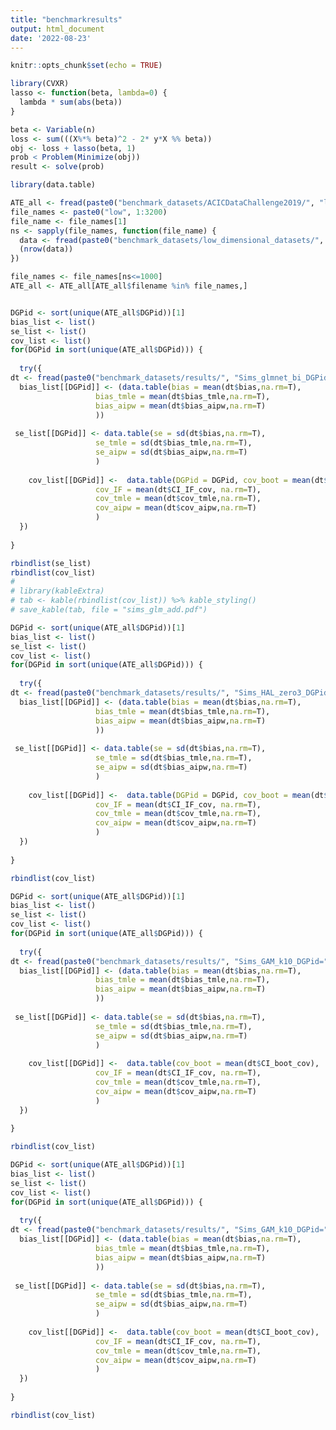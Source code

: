 ```yaml
---
title: "benchmarkresults"
output: html_document
date: '2022-08-23'
---
```


```r
knitr::opts_chunk$set(echo = TRUE)
```



```r
library(CVXR)
lasso <- function(beta, lambda=0) {
  lambda * sum(abs(beta))
}

beta <- Variable(n)
loss <- sum(((X%*% beta)^2 - 2* y*X %% beta))
obj <- loss + lasso(beta, 1)
prob < Problem(Minimize(obj))
result <- solve(prob)
```

```r
library(data.table)

ATE_all <- fread(paste0("benchmark_datasets/ACICDataChallenge2019/", "lowDim_trueATE.csv"))
file_names <- paste0("low", 1:3200)
file_name <- file_names[1]
ns <- sapply(file_names, function(file_name) {
  data <- fread(paste0("benchmark_datasets/low_dimensional_datasets/", file_name, ".csv"))
  (nrow(data))
})

file_names <- file_names[ns<=1000]
ATE_all <- ATE_all[ATE_all$filename %in% file_names,]


DGPid <- sort(unique(ATE_all$DGPid))[1]
bias_list <- list()
se_list <- list()
cov_list <- list()
for(DGPid in sort(unique(ATE_all$DGPid))) {
  
  try({
dt <- fread(paste0("benchmark_datasets/results/", "Sims_glmnet_bi_DGPid=", DGPid, ".csv" ))
  bias_list[[DGPid]] <- (data.table(bias = mean(dt$bias,na.rm=T),
                   bias_tmle = mean(dt$bias_tmle,na.rm=T),
                   bias_aipw = mean(dt$bias_aipw,na.rm=T) 
                   ))
  
 se_list[[DGPid]] <- data.table(se = sd(dt$bias,na.rm=T),
                   se_tmle = sd(dt$bias_tmle,na.rm=T),
                   se_aipw = sd(dt$bias_aipw,na.rm=T) 
                   ) 
  
    cov_list[[DGPid]] <-  data.table(DGPid = DGPid, cov_boot = mean(dt$CI_boot_cov),
                   cov_IF = mean(dt$CI_IF_cov, na.rm=T),
                   cov_tmle = mean(dt$cov_tmle,na.rm=T),
                   cov_aipw = mean(dt$cov_aipw,na.rm=T) 
                   ) 
  })
  
}

rbindlist(se_list)
rbindlist(cov_list)
# 
# library(kableExtra)
# tab <- kable(rbindlist(cov_list)) %>% kable_styling()
# save_kable(tab, file = "sims_glm_add.pdf")
```



```r
 

DGPid <- sort(unique(ATE_all$DGPid))[1]
bias_list <- list()
se_list <- list()
cov_list <- list()
for(DGPid in sort(unique(ATE_all$DGPid))) {
  
  try({
dt <- fread(paste0("benchmark_datasets/results/", "Sims_HAL_zero3_DGPid=", DGPid, ".csv" ))
  bias_list[[DGPid]] <- (data.table(bias = mean(dt$bias,na.rm=T),
                   bias_tmle = mean(dt$bias_tmle,na.rm=T),
                   bias_aipw = mean(dt$bias_aipw,na.rm=T) 
                   ))
  
 se_list[[DGPid]] <- data.table(se = sd(dt$bias,na.rm=T),
                   se_tmle = sd(dt$bias_tmle,na.rm=T),
                   se_aipw = sd(dt$bias_aipw,na.rm=T) 
                   ) 
  
    cov_list[[DGPid]] <-  data.table(DGPid = DGPid, cov_boot = mean(dt$CI_boot_cov),
                   cov_IF = mean(dt$CI_IF_cov, na.rm=T),
                   cov_tmle = mean(dt$cov_tmle,na.rm=T),
                   cov_aipw = mean(dt$cov_aipw,na.rm=T) 
                   ) 
  })
  
}

rbindlist(cov_list)

```





```r
 

DGPid <- sort(unique(ATE_all$DGPid))[1]
bias_list <- list()
se_list <- list()
cov_list <- list()
for(DGPid in sort(unique(ATE_all$DGPid))) {
  
  try({
dt <- fread(paste0("benchmark_datasets/results/", "Sims_GAM_k10_DGPid=", DGPid, ".csv" ))
  bias_list[[DGPid]] <- (data.table(bias = mean(dt$bias,na.rm=T),
                   bias_tmle = mean(dt$bias_tmle,na.rm=T),
                   bias_aipw = mean(dt$bias_aipw,na.rm=T) 
                   ))
  
 se_list[[DGPid]] <- data.table(se = sd(dt$bias,na.rm=T),
                   se_tmle = sd(dt$bias_tmle,na.rm=T),
                   se_aipw = sd(dt$bias_aipw,na.rm=T) 
                   ) 
  
    cov_list[[DGPid]] <-  data.table(cov_boot = mean(dt$CI_boot_cov),
                   cov_IF = mean(dt$CI_IF_cov, na.rm=T),
                   cov_tmle = mean(dt$cov_tmle,na.rm=T),
                   cov_aipw = mean(dt$cov_aipw,na.rm=T) 
                   ) 
  })
  
}

rbindlist(cov_list)

```







```r
 

DGPid <- sort(unique(ATE_all$DGPid))[1]
bias_list <- list()
se_list <- list()
cov_list <- list()
for(DGPid in sort(unique(ATE_all$DGPid))) {
  
  try({
dt <- fread(paste0("benchmark_datasets/results/", "Sims_GAM_k10_DGPid=", DGPid, ".csv" ))
  bias_list[[DGPid]] <- (data.table(bias = mean(dt$bias,na.rm=T),
                   bias_tmle = mean(dt$bias_tmle,na.rm=T),
                   bias_aipw = mean(dt$bias_aipw,na.rm=T) 
                   ))
  
 se_list[[DGPid]] <- data.table(se = sd(dt$bias,na.rm=T),
                   se_tmle = sd(dt$bias_tmle,na.rm=T),
                   se_aipw = sd(dt$bias_aipw,na.rm=T) 
                   ) 
  
    cov_list[[DGPid]] <-  data.table(cov_boot = mean(dt$CI_boot_cov),
                   cov_IF = mean(dt$CI_IF_cov, na.rm=T),
                   cov_tmle = mean(dt$cov_tmle,na.rm=T),
                   cov_aipw = mean(dt$cov_aipw,na.rm=T) 
                   ) 
  })
  
}

rbindlist(cov_list)

```
